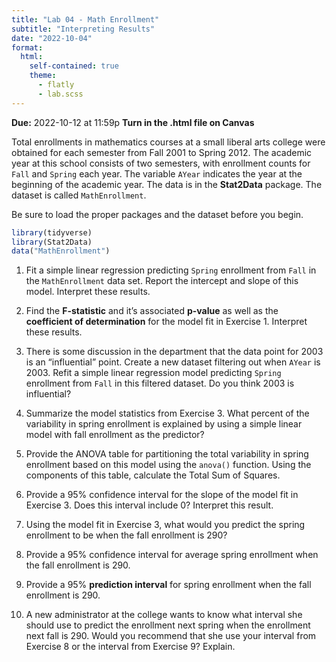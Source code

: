 ```yaml
---
title: "Lab 04 - Math Enrollment"
subtitle: "Interpreting Results"
date: "2022-10-04"
format: 
  html:
    self-contained: true
    theme:
      - flatly
      - lab.scss
---
```


**Due:** 2022-10-12 at 11:59p
**Turn in the .html file on Canvas**

Total enrollments in mathematics courses at a small liberal arts college were obtained for each semester from Fall 2001 to Spring 2012. The academic year at this school consists of two semesters, with enrollment counts for `Fall` and `Spring` each year. The variable `AYear` indicates the year at the beginning of the academic year. The data is in the **Stat2Data** package. The dataset is called `MathEnrollment`. 

Be sure to load the proper packages and the dataset before you begin. 

```r
library(tidyverse)
library(Stat2Data)
data("MathEnrollment")
```

1. Fit a simple linear regression predicting `Spring` enrollment from `Fall` in the `MathEnrollment` data set. Report the intercept and slope of this model. Interpret these results.

2. Find the **F-statistic** and it's associated **p-value** as well as the **coefficient of determination** for the model fit in Exercise 1. Interpret these results.

3. There is some discussion in the department that the data point for 2003 is an "influential" point. Create a new dataset filtering out when `AYear` is 2003. Refit a simple linear regression model predicting `Spring` enrollment from `Fall` in this filtered dataset. Do you think 2003 is influential?

4. Summarize the model statistics from Exercise 3.  What percent of the variability in spring enrollment is explained by using a simple linear model with fall enrollment as the predictor?

5. Provide the ANOVA table for partitioning the total variability in spring enrollment based on this model using the `anova()` function. Using the components of this table, calculate the Total Sum of Squares.

6. Provide a 95% confidence interval for the slope of the model fit in Exercise 3. Does this interval include 0? Interpret this result.

7. Using the model fit in Exercise 3, what would you predict the spring enrollment to be when the fall enrollment is 290?

8. Provide a 95% confidence interval for average spring enrollment when the fall enrollment is 290.

9. Provide a 95% **prediction interval** for spring enrollment when the fall enrollment is 290.

10. A new administrator at the college wants to know what interval she should use to predict the enrollment next spring when the enrollment next fall is 290. Would you recommend that she use your interval from Exercise 8 or the interval from Exercise 9? Explain.



